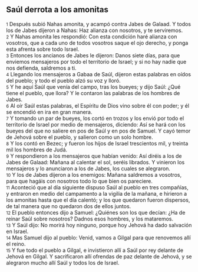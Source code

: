 == Saúl derrota a los amonitas ==

{{anchor|1}} <small>1</small> Después subió Nahas amonita, y acampó contra Jabes de Galaad. Y todos los de Jabes dijeron a Nahas: Haz alianza con nosotros, y te serviremos.<br>
{{anchor|2}} <small>2</small> Y Nahas amonita les respondió: Con esta condición haré alianza con vosotros, que a cada uno de todos vosotros saque el ojo derecho, y ponga esta afrenta sobre todo Israel.<br>
{{anchor|3}} <small>3</small> Entonces los ancianos de Jabes le dijeron: Danos siete días, para que enviemos mensajeros por todo el territorio de Israel; y si no hay nadie que nos defienda, saldremos a ti.<br>
{{anchor|4}} <small>4</small> Llegando los mensajeros a Gabaa de Saúl, dijeron estas palabras en oídos del pueblo; y todo el pueblo alzó su voz y lloró.<br>
{{anchor|5}} <small>5</small> Y he aquí Saúl que venía del campo, tras los bueyes; y dijo Saúl: ¿Qué tiene el pueblo, que llora? Y le contaron las palabras de los hombres de Jabes.<br>
{{anchor|6}} <small>6</small> Al oír Saúl estas palabras, el Espíritu de Dios vino sobre él con poder; y él se encendió en ira en gran manera.<br>
{{anchor|7}} <small>7</small> Y tomando un par de bueyes, los cortó en trozos y los envió por todo el territorio de Israel por medio de mensajeros, diciendo: Así se hará con los bueyes del que no saliere en pos de Saúl y en pos de Samuel. Y cayó temor de Jehová sobre el pueblo, y salieron como un solo hombre.<br>
{{anchor|8}} <small>8</small> Y los contó en Bezec; y fueron los hijos de Israel trescientos mil, y treinta mil los hombres de Judá.<br>
{{anchor|9}} <small>9</small> Y respondieron a los mensajeros que habían venido: Así diréis a los de Jabes de Galaad: Mañana al calentar el sol, seréis librados. Y vinieron los mensajeros y lo anunciaron a los de Jabes, los cuales se alegraron.<br>
{{anchor|10}} <small>10</small> Y los de Jabes dijeron a los enemigos: Mañana saldremos a vosotros, para que hagáis con nosotros todo lo que bien os pareciere.<br>
{{anchor|11}} <small>11</small> Aconteció que al día siguiente dispuso Saúl al pueblo en tres compañías, y entraron en medio del campamento a la vigilia de la mañana, e hirieron a los amonitas hasta que el día calentó; y los que quedaron fueron dispersos, de tal manera que no quedaron dos de ellos juntos.<br>
{{anchor|12}} <small>12</small> El pueblo entonces dijo a Samuel: ¿Quiénes son los que decían: ¿Ha de reinar Saúl sobre nosotros? Dadnos esos hombres, y los mataremos.<br>
{{anchor|13}} <small>13</small> Y Saúl dijo: No morirá hoy ninguno, porque hoy Jehová ha dado salvación en Israel.<br>
{{anchor|14}} <small>14</small> Mas Samuel dijo al pueblo: Venid, vamos a Gilgal para que renovemos allí el reino.<br>
{{anchor|15}} <small>15</small> Y fue todo el pueblo a Gilgal, e invistieron allí a Saúl por rey delante de Jehová en Gilgal. Y sacrificaron allí ofrendas de paz delante de Jehová, y se alegraron mucho allí Saúl y todos los de Israel.<br>
